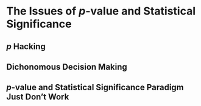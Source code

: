 # The Issues of $p$-value and Statistical Significance {#sec-infer-p}


## $p$ Hacking

## Dichonomous Decision Making

## $p$-value and Statistical Significance Paradigm Just Don't Work


> 